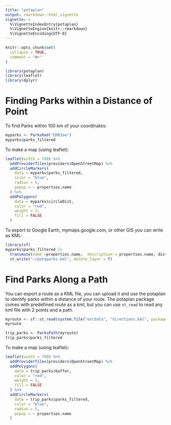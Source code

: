 ```yaml
---
title: "potaplan"
output: rmarkdown::html_vignette
vignette: >
  %\VignetteIndexEntry{potaplan}
  %\VignetteEngine{knitr::rmarkdown}
  %\VignetteEncoding{UTF-8}
---
```


```r
knitr::opts_chunk$set(
  collapse = TRUE,
  comment = "#>"
)
```

```r
library(potaplan)
library(leaflet)
library(dplyr)
```


# Finding Parks within a Distance of Point
To find Parks within 100 km of your coordinates:

```r

myparks <- ParksRad("EM83aw")
myparks$parks_filtered

```

To make a map (using leaflet):
```r
leaflet(width = 700) %>%
  addProviderTiles(providers$OpenStreetMap) %>%
  addCircleMarkers(
    data = myparks$parks_filtered,
    color = "blue",
    radius = 5,
    popup = ~ properties.name
  ) %>%
  addPolygons(
    data = myparks$circleDist,
    color = "red",
    weight = 2,
    fill = FALSE
  )

```




To export to Google Earth, mymaps.google.com, or other GIS you can write as KML:

```r
library(sf)
myparks$parks_filtered |>
  transmute(name =properties.name,  description = properties.name, distance_km) |>
  st_write("~/potaparks.kml", delete_layer = T)

```

# Find Parks Along a Path

You can export a route as a KML file, you can upload it and use the potaplan to identify parks within a distance of your route. The potaplan package comes with predefined route as a kml, but you can use `st_read` to read any kml file with 2 points and a path. 

```r
myroute <- sf::st_read(system.file("extdata", "directions.kml", package = "potaplan"))
myroute

trip_parks <- ParksPath(myroute)
trip_parks$parks_filtered
```

To make a map (using leaflet):
```r

leaflet(width = 700) %>%
  addProviderTiles(providers$OpenStreetMap) %>%
  addPolygons(
    data = trip_parks$buffer,
    color = "red",
    weight = 2,
    fill = FALSE
  ) %>%
  addCircleMarkers(
    data = trip_parks$parks_filtered,
    color = "blue",
    radius = 5,
    popup = ~ properties.name
  )
```

